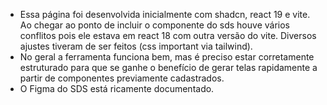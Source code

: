 - Essa página foi desenvolvida inicialmente com shadcn, react 19 e vite. Ao chegar ao ponto de incluir o componente do sds houve vários conflitos pois ele estava em react 18 com outra versão do vite. Diversos ajustes tiveram de ser feitos (css important via tailwind).
- No geral a ferramenta funciona bem, mas é preciso estar corretamente estruturado para que se ganhe o benefício de gerar telas rapidamente a partir de componentes previamente cadastrados.
- O Figma do SDS está ricamente documentado.